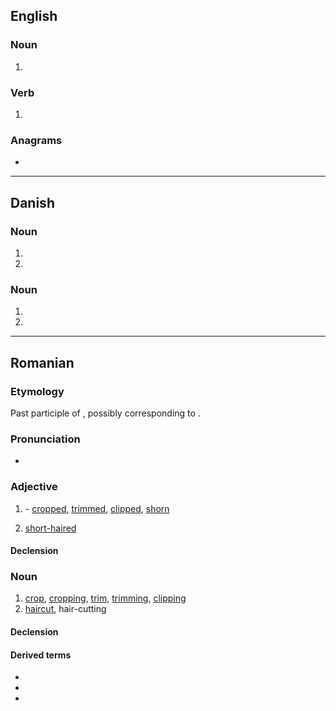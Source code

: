 ==English==

===Noun===
{{head|en|noun form}}

# {{plural of|en|tun}}

===Verb===
{{head|en|verb form}}

# {{en-third-person singular of|tun}}

===Anagrams===
* {{anagrams|en|a=nstu|NUTS|Unst|nuts|stun|tsun}}

----

==Danish==

===Noun===
{{head|da|noun form|g=n}}

# {{inflection of|da|tun||indef|gen|s}}
# {{inflection of|da|tun||indef|gen|p}}

===Noun===
{{head|da|noun form|g=c}}

# {{inflection of|da|tun||indef|gen|s}}
# {{inflection of|da|tun||indef|gen|p}}

----

==Romanian==

===Etymology===
Past participle of {{m|ro|tunde}}, possibly corresponding to {{inh|ro|la|tōnsus}}.

===Pronunciation===
* {{IPA|ro|/tuns/}}

===Adjective===
{{ro-adj}}

# {{past participle of|ro|tunde}} - [[cropped]], [[trimmed]], [[clipped]], [[shorn]]
# [[short-haired]]

====Declension====
{{ro-decl-adj}}

===Noun===
{{ro-noun|n|tunsuri}}

# [[crop]], [[cropping]], [[trim]], [[trimming]], [[clipping]]
# [[haircut]], hair-cutting

====Declension====
{{ro-noun-n-uri}}

====Derived terms====
* {{l|ro|tunsoare}}
* {{l|ro|tunsură}}
* {{l|ro|tuns scurt}}